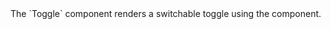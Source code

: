 
<div className="large">
  The `Toggle` component renders a switchable toggle using the
  <ButtonsLink/> component.
</div>

<Example
  Component={Component}
  code={Source}
/>
